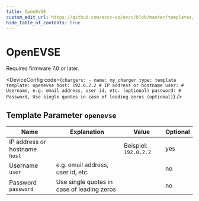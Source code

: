 ```yaml
---
title: OpenEVSE
custom_edit_url: https://github.com/evcc-io/evcc/blob/master/templates/definition/charger/openevse.yaml
hide_table_of_contents: true
---
```



# OpenEVSE

<div className="device-detail-container">
  <div className="device-detail-content">
    <DeviceFeatures features="" />

Requires firmware 7.0 or later.


<DeviceConfig code={`chargers:
    - name: my_charger
      type: template
      template: openevse
      host: 192.0.2.2 # IP address or hostname
      user: # Username, e.g. email address, user id, etc. (optional)
      password: # Password, Use single quotes in case of leading zeros (optional)`}  />
  </div>
  <div className="device-detail-icon">
    <evcc-icon
      type="charger"
      name="openevse"
      size="400px"
      alt="OpenEVSE"
      className="device-detail-icon-img"
    ></evcc-icon>
  </div>
</div>

## Template Parameter `openevse`

| Name | Explanation | Value | Optional |
|-----------|-------------|-------|----------|
| IP address or hostname<br/>`host` |  | Beispiel: `192.0.2.2` | yes |
| Username<br/>`user` | e.g. email address, user id, etc. |  | no |
| Password<br/>`password` | Use single quotes in case of leading zeros |  | no |

